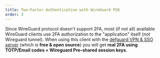 ```yaml
---
title: Two-Factor Authentication with WireGuard PSK
order: 3
---
```

Since WireGuard protocol doesn't support 2FA, most (if not all) available WireGuard clients use 2FA authorization to the "application" itself (not Wireguard tunnel). When using this client with the <a href="https://github.com/defguard/defguard" target="_blank">defguard VPN & SSO server</a> (which is <strong>free & open source</strong>) you will get <strong>real 2FA using TOTP/Email codes + Wireguard Pre-shared session keys</strong>.
